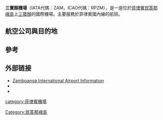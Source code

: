 {{Infobox Airport
| name         = 三寶顏機場
| nativename   = Zamboanga International Airport <br> Paliparang Pandaigdig ng Zamboanga <br> Aeropuerto Internacional de Zamboanga
| image        = 
| image-width  = 
| caption      = 
| IATA         = ZAM
| ICAO         = RPZM
<center>{{Location map|Philippines|width=200|float=center
|caption=|mark=Airplane_silhouette.svg|marksize=10
|label=ZAM|position=right
|lat_deg=06|lat_min=55|lat_sec=20.71|lat_dir=N
|lon_deg=122|lon_min=03|lon_sec=34.68|lon_dir=E
}}<small>機場在菲律賓的位置</small></center>
| type         = 公用
| operator     = 菲律賓民航局
| city-served  = [[菲律賓|菲律賓]][[三寶顏|三寶顏]]
| location     = [[菲律賓|菲律賓]][[三寶顏|三寶顏]]
| hub          = [[菲航快运|菲航快运]]
| elevation-f  = 20
| elevation-m  = 6
| coordinates  = {{Coord|6|55|20.71|N|122|3|34.68|E|type:airport}}
| metric-elev  = yes
| metric-rwy   = yes
| r1-number    = 09/27
| r1-length-m  = 2,611
| r1-length-f  = 8,564
| r1-surface   = [[瀝青|瀝青]]
| stat-year    = 
| stat1-header = 
| stat1-data   = 
| stat2-header = 
| stat2-data   = 
| stat3-header = 
| stat3-data   = 
| footnotes    = 這些資料來自菲律賓民航局<ref name="statistics">{{cite web | title=Passenger Statistics 2009 | date=May 14, 2010 | url=http://www.caap.gov.ph/Downloads/adms.pdf | accessdate=April 21, 2009 | deadurl=yes | archiveurl=https://web.archive.org/web/20100601120603/http://www.caap.gov.ph/Downloads/adms.pdf | archivedate=2010年6月1日 }}</ref>
}}
'''三寶顏機場'''（IATA代碼：ZAM，ICAO代碼：RPZM），是一座位於[[菲律賓|菲律賓]][[民答那峨島|民答那峨島]]上[[三寶顏|三寶顏]]的國際機場。主要服務於菲律賓國內線的航班。

==航空公司與目的地==
{{airport-dest-list
|[[菲律賓航空|菲律賓航空]] <br>{{small|（由{{link-en|菲航快線|PAL Express}}營運）}} | [[尼诺伊·阿基诺国际机场|馬尼拉]]
|[[宿霧太平洋航空|宿霧太平洋航空]] | [[麦克坦-宿务国际机场|宿霧]]、[[达沃国际机场|達沃]]、[[尼诺伊·阿基诺国际机场|馬尼拉]]、{{link-en|塔威他威|Sanga-Sanga Airport}}
}}

==參考==
{{reflist}}

==外部链接==
* [http://www.zamboanga.net/airportinsert.htm Zamboanga International Airport Information]{{Wayback|url=http://www.zamboanga.net/airportinsert.htm |date=20120211092717 }}
* {{WAD|RPMZ|source=[[DAFIF|DAFIF]]}}
* {{GCM|ZAM|ZAM / RPMZ|source=[[DAFIF|DAFIF]]}}

[[category:菲律賓機場|category:菲律賓機場]]
[[Category:民答那峨島|Category:民答那峨島]]